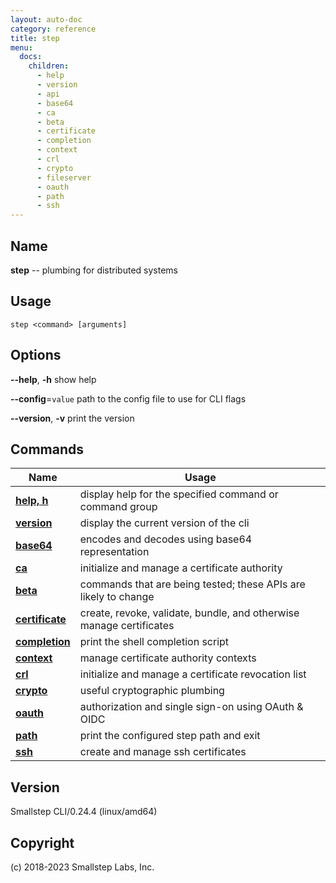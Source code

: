 ```yaml
---
layout: auto-doc
category: reference
title: step
menu:
  docs:
    children:
      - help
      - version
      - api
      - base64
      - ca
      - beta
      - certificate
      - completion
      - context
      - crl
      - crypto
      - fileserver
      - oauth
      - path
      - ssh
---
```


## Name
**step** -- plumbing for distributed systems

## Usage

```raw
step <command> [arguments]
```

## Options

**--help**, **-h**
show help

**--config**=`value`
path to the config file to use for CLI flags

**--version**, **-v**
print the version


## Commands


| Name | Usage |
|---|---|
| **[help, h](help/)** | display help for the specified command or command group |
| **[version](version/)** | display the current version of the cli |
| **[base64](base64/)** | encodes and decodes using base64 representation |
| **[ca](ca/)** | initialize and manage a certificate authority |
| **[beta](beta/)** | commands that are being tested; these APIs are likely to change |
| **[certificate](certificate/)** | create, revoke, validate, bundle, and otherwise manage certificates |
| **[completion](completion/)** | print the shell completion script |
| **[context](context/)** | manage certificate authority contexts |
| **[crl](crl/)** | initialize and manage a certificate revocation list |
| **[crypto](crypto/)** | useful cryptographic plumbing |
| **[oauth](oauth/)** | authorization and single sign-on using OAuth & OIDC |
| **[path](path/)** | print the configured step path and exit |
| **[ssh](ssh/)** | create and manage ssh certificates |


## Version

Smallstep CLI/0.24.4 (linux/amd64)

## Copyright

(c) 2018-2023 Smallstep Labs, Inc.

